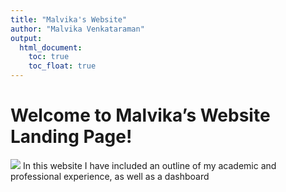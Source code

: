 ```yaml
---
title: "Malvika's Website"
author: "Malvika Venkataraman"
output: 
  html_document:
    toc: true
    toc_float: true
---
```


# Welcome to Malvika's Website Landing Page!

![](https://media.giphy.com/media/drXGoW1iudhKw/giphy.gif)
In this website I have included an outline of my academic and professional experience, as well as a dashboard
